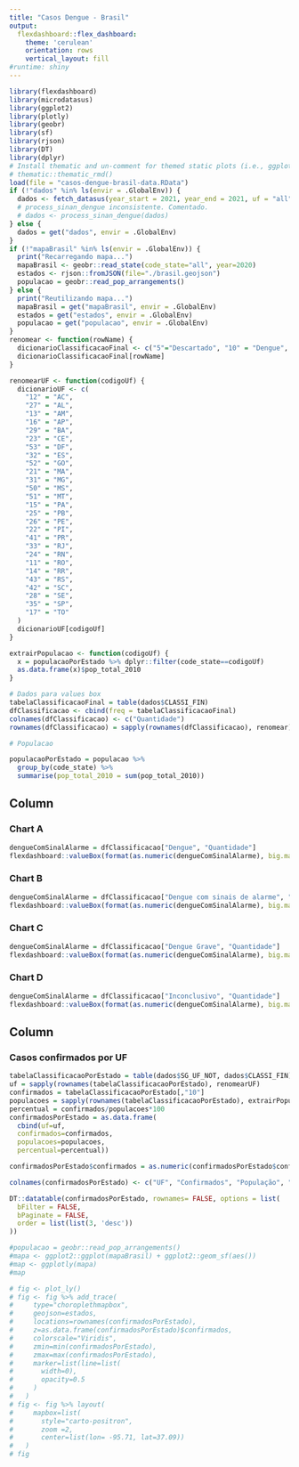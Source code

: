 ```yaml
---
title: "Casos Dengue - Brasil"
output: 
  flexdashboard::flex_dashboard:
    theme: 'cerulean'
    orientation: rows
    vertical_layout: fill
#runtime: shiny
---
```


```r
library(flexdashboard)
library(microdatasus)
library(ggplot2)
library(plotly)
library(geobr)
library(sf)
library(rjson)
library(DT)
library(dplyr)
# Install thematic and un-comment for themed static plots (i.e., ggplot2)
# thematic::thematic_rmd()
load(file = "casos-dengue-brasil-data.RData") 
if (!"dados" %in% ls(envir = .GlobalEnv)) {  
  dados <- fetch_datasus(year_start = 2021, year_end = 2021, uf = "all", information_system = "SINAN-DENGUE-PRELIMINAR")
  # process_sinan_dengue inconsistente. Comentado.
  # dados <- process_sinan_dengue(dados)
} else {
  dados = get("dados", envir = .GlobalEnv)
}
if (!"mapaBrasil" %in% ls(envir = .GlobalEnv)) {  
  print("Recarregando mapa...")
  mapaBrasil <- geobr::read_state(code_state="all", year=2020)
  estados <- rjson::fromJSON(file="./brasil.geojson")
  populacao = geobr::read_pop_arrangements()
} else {  
  print("Reutilizando mapa...")
  mapaBrasil = get("mapaBrasil", envir = .GlobalEnv)
  estados = get("estados", envir = .GlobalEnv)
  populacao = get("populacao", envir = .GlobalEnv)
}
renomear <- function(rowName) {
  dicionarioClassificacaoFinal <- c("5"="Descartado", "10" = "Dengue", "11" = "Dengue com sinais de alarme", "12" = "Dengue Grave", "13" =  "Chikungunya", "8" = "Inconclusivo")
  dicionarioClassificacaoFinal[rowName]
}

renomearUF <- function(codigoUf) {
  dicionarioUF <- c(
    "12" = "AC",
    "27" = "AL",
    "13" = "AM",
    "16" = "AP",
    "29" = "BA",
    "23" = "CE",
    "53" = "DF",
    "32" = "ES",
    "52" = "GO",
    "21" = "MA",
    "31" = "MG",
    "50" = "MS",
    "51" = "MT",
    "15" = "PA",
    "25" = "PB",
    "26" = "PE",
    "22" = "PI",
    "41" = "PR",
    "33" = "RJ",
    "24" = "RN",
    "11" = "RO",
    "14" = "RR",
    "43" = "RS",
    "42" = "SC",
    "28" = "SE",
    "35" = "SP",
    "17" = "TO"
  )
  dicionarioUF[codigoUf]
}

extrairPopulacao <- function(codigoUf) {
  x = populacaoPorEstado %>% dplyr::filter(code_state==codigoUf)
  as.data.frame(x)$pop_total_2010
}

# Dados para values box
tabelaClassificacaoFinal = table(dados$CLASSI_FIN)
dfClassificacao <- cbind(freq = tabelaClassificacaoFinal)
colnames(dfClassificacao) <- c("Quantidade")
rownames(dfClassificacao) = sapply(rownames(dfClassificacao), renomear)

# Populacao

populacaoPorEstado = populacao %>% 
  group_by(code_state) %>% 
  summarise(pop_total_2010 = sum(pop_total_2010))
```

Column {data-width=650}
-----------------------------------------------------------------------
### Chart A

```r
dengueComSinalAlarme = dfClassificacao["Dengue", "Quantidade"]
flexdashboard::valueBox(format(as.numeric(dengueComSinalAlarme), big.mark="."), "Dengue")
```

### Chart B

```r
dengueComSinalAlarme = dfClassificacao["Dengue com sinais de alarme", "Quantidade"]
flexdashboard::valueBox(format(as.numeric(dengueComSinalAlarme), big.mark="."), "Dengue com sinais de alarme")
```

### Chart C

```r
dengueComSinalAlarme = dfClassificacao["Dengue Grave", "Quantidade"]
flexdashboard::valueBox(format(as.numeric(dengueComSinalAlarme), big.mark="."), "Dengue Grave")
```

### Chart D

```r
dengueComSinalAlarme = dfClassificacao["Inconclusivo", "Quantidade"]
flexdashboard::valueBox(format(as.numeric(dengueComSinalAlarme), big.mark="."), "Inconclusivo")
```


Column {data-width=350}
-----------------------------------------------------------------------

### Casos confirmados por UF

```r
tabelaClassificacaoPorEstado = table(dados$SG_UF_NOT, dados$CLASSI_FIN)
uf = sapply(rownames(tabelaClassificacaoPorEstado), renomearUF)
confirmados = tabelaClassificacaoPorEstado[,"10"]
populacoes = sapply(rownames(tabelaClassificacaoPorEstado), extrairPopulacao)
percentual = confirmados/populacoes*100
confirmadosPorEstado = as.data.frame(
  cbind(uf=uf,
  confirmados=confirmados,
  populacoes=populacoes,
  percentual=percentual))

confirmadosPorEstado$confirmados = as.numeric(confirmadosPorEstado$confirmados)

colnames(confirmadosPorEstado) <- c("UF", "Confirmados", "População", "% da população")

DT::datatable(confirmadosPorEstado, rownames= FALSE, options = list(
  bFilter = FALSE,
  bPaginate = FALSE,
  order = list(list(3, 'desc'))
))

#populacao = geobr::read_pop_arrangements()
#mapa <- ggplot2::ggplot(mapaBrasil) + ggplot2::geom_sf(aes()) 
#map <- ggplotly(mapa)
#map

# fig <- plot_ly() 
# fig <- fig %>% add_trace(
#     type="choroplethmapbox",
#     geojson=estados,
#     locations=rownames(confirmadosPorEstado),
#     z=as.data.frame(confirmadosPorEstado)$confirmados,
#     colorscale="Viridis",
#     zmin=min(confirmadosPorEstado),
#     zmax=max(confirmadosPorEstado),
#     marker=list(line=list(
#       width=0),
#       opacity=0.5
#     )
#   )
# fig <- fig %>% layout(
#     mapbox=list(
#       style="carto-positron",
#       zoom =2,
#       center=list(lon= -95.71, lat=37.09))
#   )
# fig
```

